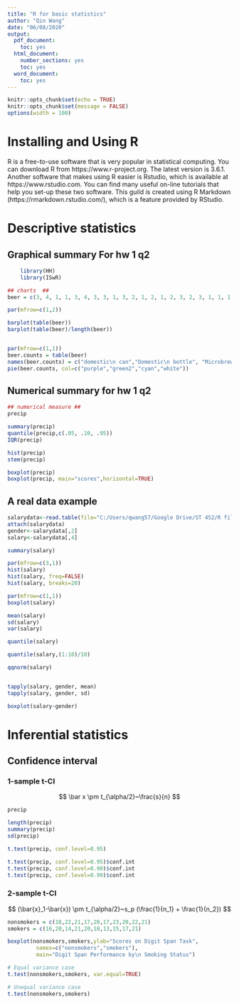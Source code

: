 ---
title: "R for basic statistics"
author: "Qin Wang"
date: "06/08/2020"
output:
  pdf_document:
    toc: yes
  html_document:
    number_sections: yes
    toc: yes
  word_document:
    toc: yes
---

```{r setup, include=FALSE}
knitr::opts_chunk$set(echo = TRUE)
knitr::opts_chunk$set(message = FALSE)
options(width = 100)
```

# Installing and Using R

R is a free-to-use software that is very popular in statistical computing. You can download R from https://www.r-project.org. The latest version is 3.6.1. Another software that makes using R easier is Rstudio, which is available at https://www.rstudio.com. You can find many useful on-line tutorials that help you set-up these two software. This guild is created using R Markdown (https://rmarkdown.rstudio.com/), which is a feature provided by RStudio. 


# Descriptive statistics

## Graphical summary For hw 1 q2

```{r, collapse=TRUE, fig.width = 8, fig.height = 5, fig.align = "center", out.width = '80%'}

    library(HH)
    library(ISwR)

## charts  ##
beer = c(3, 4, 1, 1, 3, 4, 3, 3, 1, 3, 2, 1, 2, 1, 2, 3, 2, 3, 1, 1, 1, 1, 4, 3, 1)

par(mfrow=c(1,2))

barplot(table(beer))
barplot(table(beer)/length(beer))


par(mfrow=c(1,1))
beer.counts = table(beer) 
names(beer.counts) = c("domestic\n can","Domestic\n bottle", "Microbrew","Import")
pie(beer.counts, col=c("purple","green2","cyan","white"))
```

## Numerical summary for hw 1 q2
```{r, collapse=TRUE, fig.width = 8, fig.height = 5, fig.align = "center", out.width = '80%'}
## numerical measure ##
precip

summary(precip)
quantile(precip,c(.05, .10, .95))
IQR(precip)

hist(precip)
stem(precip)

boxplot(precip)
boxplot(precip, main="scores",horizontal=TRUE)
```

## A real data example

```{r, collapse=TRUE, fig.width = 8, fig.height = 5, fig.align = "center", out.width = '80%'}
salarydata<-read.table(file="C:/Users/qwang57/Google Drive/ST 452/R files/salary.txt", header=F)
attach(salarydata)
gender<-salarydata[,2]
salary<-salarydata[,4]

summary(salary)

par(mfrow=c(3,1))
hist(salary)
hist(salary, freq=FALSE)
hist(salary, breaks=20)

par(mfrow=c(1,1))
boxplot(salary)

mean(salary)
sd(salary)
var(salary)

quantile(salary)

quantile(salary,(1:10)/10)

qqnorm(salary)


tapply(salary, gender, mean)
tapply(salary, gender, sd)

boxplot(salary~gender)
```



# Inferential statistics

## Confidence interval

### 1-sample t-CI
$$ \bar x \pm t_{\alpha/2}~\frac{s}{n} $$

```{r, collapse=TRUE, fig.width = 8, fig.height = 5, fig.align = "center", out.width = '80%'}
precip

length(precip)
summary(precip)
sd(precip)

t.test(precip, conf.level=0.95)

t.test(precip, conf.level=0.95)$conf.int
t.test(precip, conf.level=0.90)$conf.int
t.test(precip, conf.level=0.99)$conf.int
```





### 2-sample t-CI
$$ (\bar{x}_1-\bar{x}) \pm t_{\alpha/2}~s_p (\frac{1}{n_1} + \frac{1}{n_2}) $$

```{r, collapse=TRUE, fig.width = 8, fig.height = 5, fig.align = "center", out.width = '80%'}
nonsmokers = c(18,22,21,17,20,17,23,20,22,21)
smokers = c(16,20,14,21,20,18,13,15,17,21)

boxplot(nonsmokers,smokers,ylab="Scores on Digit Span Task",
         names=c("nonsmokers","smokers"),
         main="Digit Span Performance by\n Smoking Status")

# Equal variance case
t.test(nonsmokers,smokers, var.equal=TRUE)

# Unequal variance case
t.test(nonsmokers,smokers)
```





